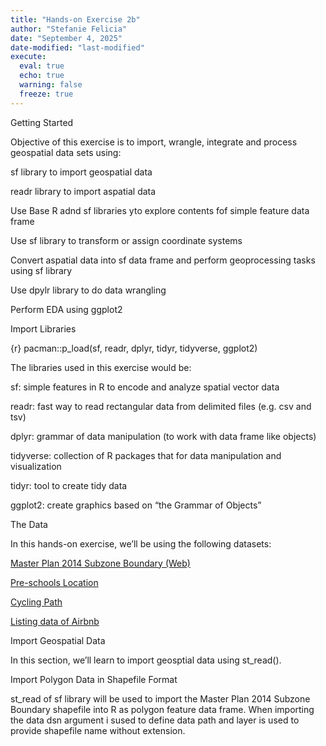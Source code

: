 ```yaml
---
title: "Hands-on Exercise 2b"
author: "Stefanie Felicia"
date: "September 4, 2025"
date-modified: "last-modified"
execute: 
  eval: true
  echo: true
  warning: false
  freeze: true
---
```


Getting Started

Objective of this exercise is to import, wrangle, integrate and process geospatial data sets using:

sf library to import geospatial data

readr library to import aspatial data

Use Base R adnd sf libraries yto explore contents fof simple feature data frame

Use sf library to transform or assign coordinate systems

Convert aspatial data into sf data frame and perform geoprocessing tasks using sf library

Use dpylr library to do data wrangling

Perform EDA using ggplot2

Import Libraries

{r} pacman::p_load(sf, readr, dplyr, tidyr, tidyverse, ggplot2)

The libraries used in this exercise would be:

sf: simple features in R to encode and analyze spatial vector data

readr: fast way to read rectangular data from delimited files (e.g. csv and tsv)

dplyr: grammar of data manipulation (to work with data frame like objects)

tidyverse: collection of R packages that for data manipulation and visualization

tidyr: tool to create tidy data

ggplot2: create graphics based on "the Grammar of Objects"

The Data

In this hands-on exercise, we'll be using the following datasets:

<a href="https://data.gov.sg/datasets/d_d14da225fccf921049ab64238ff473d9/view">Master Plan 2014 Subzone Boundary (Web)</a>

<a href="https://data.gov.sg/datasets/d_a72bcd23e208d995f3bd4eececeaca43/view">Pre-schools Location</a>

<a href="https://datamall.lta.gov.sg/content/datamall/en/search_datasets.html?searchText=cycling%20path">Cycling Path</a>

<a href="https://insideairbnb.com/get-the-data/">Listing data of Airbnb</a>

Import Geospatial Data

In this section, we'll learn to import geosptial data using st_read().

Import Polygon Data in Shapefile Format

st_read of sf library will be used to import the Master Plan 2014 Subzone Boundary shapefile into R as polygon feature data frame. When importing the data dsn argument i sused to define data path and layer is used to provide shapefile name without extension.
